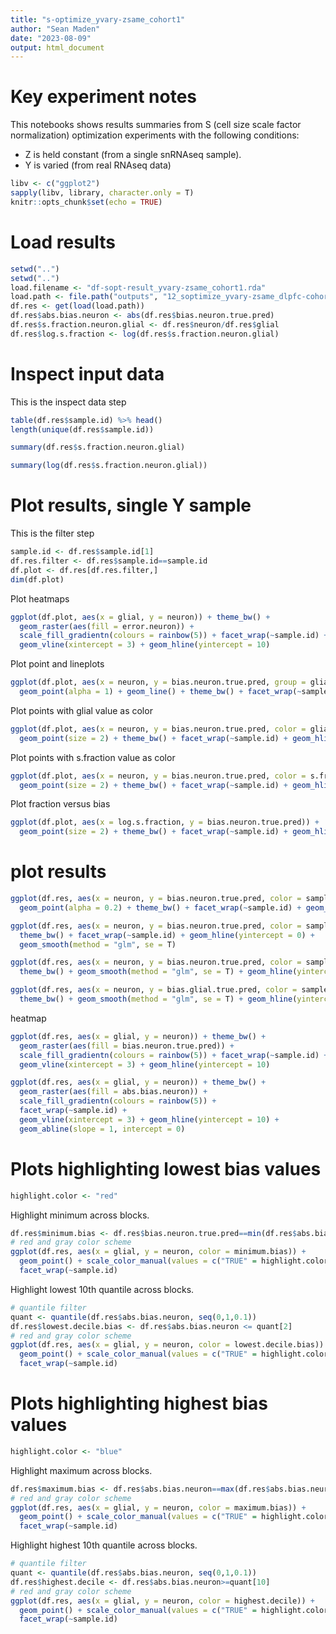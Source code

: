 ```yaml
---
title: "s-optimize_yvary-zsame_cohort1"
author: "Sean Maden"
date: "2023-08-09"
output: html_document
---
```


# Key experiment notes

This notebooks shows results summaries from S (cell size scale factor normalization) optimization experiments with the following conditions:

* Z is held constant (from a single snRNAseq sample).
* Y is varied (from real RNAseq data)

```r
libv <- c("ggplot2")
sapply(libv, library, character.only = T)
knitr::opts_chunk$set(echo = TRUE)
```

# Load results

```r
setwd("..")
setwd("..")
load.filename <- "df-sopt-result_yvary-zsame_cohort1.rda"
load.path <- file.path("outputs", "12_soptimize_yvary-zsame_dlpfc-cohort1", load.filename)
df.res <- get(load(load.path))
df.res$abs.bias.neuron <- abs(df.res$bias.neuron.true.pred)
df.res$s.fraction.neuron.glial <- df.res$neuron/df.res$glial
df.res$log.s.fraction <- log(df.res$s.fraction.neuron.glial)
```

# Inspect input data

This is the inspect data step

```r
table(df.res$sample.id) %>% head()
length(unique(df.res$sample.id))
```

```r
summary(df.res$s.fraction.neuron.glial)
```

```r
summary(log(df.res$s.fraction.neuron.glial))
```

# Plot results, single Y sample

This is the filter step

```r
sample.id <- df.res$sample.id[1]
df.res.filter <- df.res$sample.id==sample.id
df.plot <- df.res[df.res.filter,]
dim(df.plot)
```

Plot heatmaps

```r
ggplot(df.plot, aes(x = glial, y = neuron)) + theme_bw() +
  geom_raster(aes(fill = error.neuron)) +
  scale_fill_gradientn(colours = rainbow(5)) + facet_wrap(~sample.id) + 
  geom_vline(xintercept = 3) + geom_hline(yintercept = 10)
```

Plot point and lineplots

```r
ggplot(df.plot, aes(x = neuron, y = bias.neuron.true.pred, group = glial)) + 
  geom_point(alpha = 1) + geom_line() + theme_bw() + facet_wrap(~sample.id) + geom_hline(yintercept = 0)
```

Plot points with glial value as color

```r
ggplot(df.plot, aes(x = neuron, y = bias.neuron.true.pred, color = glial)) + 
  geom_point(size = 2) + theme_bw() + facet_wrap(~sample.id) + geom_hline(yintercept = 0)
```

Plot points with s.fraction value as color

```r
ggplot(df.plot, aes(x = neuron, y = bias.neuron.true.pred, color = s.fraction.neuron.glial)) + 
  geom_point(size = 2) + theme_bw() + facet_wrap(~sample.id) + geom_hline(yintercept = 0)
```

Plot fraction versus bias

```r
ggplot(df.plot, aes(x = log.s.fraction, y = bias.neuron.true.pred)) + 
  geom_point(size = 2) + theme_bw() + facet_wrap(~sample.id) + geom_hline(yintercept = 0)
```

# plot results

```r
ggplot(df.res, aes(x = neuron, y = bias.neuron.true.pred, color = sample.id)) + 
  geom_point(alpha = 0.2) + theme_bw() + facet_wrap(~sample.id) + geom_hline(yintercept = 0)

ggplot(df.res, aes(x = neuron, y = bias.neuron.true.pred, color = sample.id)) + 
  theme_bw() + facet_wrap(~sample.id) + geom_hline(yintercept = 0) +
  geom_smooth(method = "glm", se = T)

ggplot(df.res, aes(x = neuron, y = bias.neuron.true.pred, color = sample.id)) + 
  theme_bw() + geom_smooth(method = "glm", se = T) + geom_hline(yintercept = 0)

ggplot(df.res, aes(x = neuron, y = bias.glial.true.pred, color = sample.id)) + 
  theme_bw() + geom_smooth(method = "glm", se = T) + geom_hline(yintercept = 0)
```

heatmap

```r
ggplot(df.res, aes(x = glial, y = neuron)) + theme_bw() +
  geom_raster(aes(fill = bias.neuron.true.pred)) +
  scale_fill_gradientn(colours = rainbow(5)) + facet_wrap(~sample.id) + 
  geom_vline(xintercept = 3) + geom_hline(yintercept = 10)

ggplot(df.res, aes(x = glial, y = neuron)) + theme_bw() +
  geom_raster(aes(fill = abs.bias.neuron)) +
  scale_fill_gradientn(colours = rainbow(5)) + 
  facet_wrap(~sample.id) +
  geom_vline(xintercept = 3) + geom_hline(yintercept = 10) +
  geom_abline(slope = 1, intercept = 0)

```

# Plots highlighting lowest bias values

```r
highlight.color <- "red"
```

Highlight minimum across blocks.

```r
df.res$minimum.bias <- df.res$bias.neuron.true.pred==min(df.res$abs.bias.neuron)
# red and gray color scheme
ggplot(df.res, aes(x = glial, y = neuron, color = minimum.bias)) + 
  geom_point() + scale_color_manual(values = c("TRUE" = highlight.color, "FALSE" = "gray")) +
  facet_wrap(~sample.id)
```

Highlight lowest 10th quantile across blocks.

```r
# quantile filter
quant <- quantile(df.res$abs.bias.neuron, seq(0,1,0.1))
df.res$lowest.decile.bias <- df.res$abs.bias.neuron <= quant[2]
# red and gray color scheme
ggplot(df.res, aes(x = glial, y = neuron, color = lowest.decile.bias)) + 
  geom_point() + scale_color_manual(values = c("TRUE" = highlight.color, "FALSE" = "gray")) +
  facet_wrap(~sample.id)
```

# Plots highlighting highest bias values

```r
highlight.color <- "blue"
```

Highlight maximum across blocks.

```r
df.res$maximum.bias <- df.res$abs.bias.neuron==max(df.res$abs.bias.neuron)
# red and gray color scheme
ggplot(df.res, aes(x = glial, y = neuron, color = maximum.bias)) + 
  geom_point() + scale_color_manual(values = c("TRUE" = highlight.color, "FALSE" = "gray")) +
  facet_wrap(~sample.id)
```

Highlight highest 10th quantile across blocks.

```r
# quantile filter
quant <- quantile(df.res$abs.bias.neuron, seq(0,1,0.1))
df.res$highest.decile <- df.res$abs.bias.neuron>=quant[10]
# red and gray color scheme
ggplot(df.res, aes(x = glial, y = neuron, color = highest.decile)) + 
  geom_point() + scale_color_manual(values = c("TRUE" = highlight.color, "FALSE" = "gray")) +
  facet_wrap(~sample.id)
```



